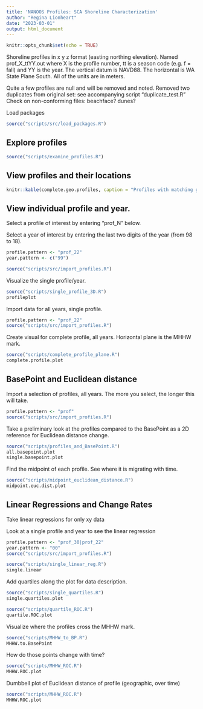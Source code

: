 ```yaml
---
title: 'NANOOS Profiles: SCA Shoreline Characterization'
author: "Regina Lionheart"
date: "2023-03-01"
output: html_document
---
```


```r
knitr::opts_chunk$set(echo = TRUE)
```

Shoreline profiles in x y z format (easting northing elevation).
Named prof_X_ttYY.out where X is the profile number, tt is a season code (e.g. f = fall) and YY is the year.
The vertical datum is NAVD88.
The horizontal is WA State Plane South. All of the units are in meters.

Quite a few profiles are null and will be removed and noted.
Removed two duplicates from original set: see accompanying script "duplicate_test.R"
Check on non-conforming files: beachface? dunes?

Load packages
```r
source("scripts/src/load_packages.R")
```

## Explore profiles
```r

source("scripts/examine_profiles.R")
```


## View profiles and their locations
```r
knitr::kable(complete.geo.profiles, caption = "Profiles with matching geographic location")
```

## View individual profile and year.
Select a profile of interest by entering "prof_N" below. 

Select a year of interest by entering the last two digits of the year (from 98 to 18).
```r
profile.pattern <- "prof_22"
year.pattern <- c("99")

source("scripts/src/import_profiles.R")
```

Visualize the single profile/year.
```r
source("scripts/single_profile_3D.R")
profileplot
```


Import data for all years, single profile.
```r
profile.pattern <- "prof_22"
source("scripts/src/import_profiles.R")
```

Create visual for complete profile, all years. Horizontal plane is the MHHW mark. 
```r
source("scripts/complete_profile_plane.R")
complete.profile.plot
```

## BasePoint and Euclidean distance

Import a selection of profiles, all years. The more you select, the longer this will take.
```r
profile.pattern <- "prof"
source("scripts/src/import_profiles.R")
```
Take a preliminary look at the profiles compared to the BasePoint as a 2D reference for Euclidean distance change. 

```r
source("scripts/profiles_and_BasePoint.R")
all.basepoint.plot
single.basepoint.plot
```
Find the midpoint of each profile. See where it is migrating with time.
```r
source("scripts/midpoint_euclidean_distance.R")
midpoint.euc.dist.plot
```


## Linear Regressions and Change Rates

Take linear regressions for only xy data

Look at a single profile and year to see the linear regression
```r
profile.pattern <- "prof_30|prof_22"
year.pattern <- "00"
source("scripts/src/import_profiles.R")
```

```r
source("scripts/single_linear_reg.R")
single.linear
```

Add quartiles along the plot for data description.
```r
source("scripts/single_quartiles.R")
single.quartiles.plot
```


```r
source("scripts/quartile_ROC.R")
quartile.ROC.plot
```

Visualize where the profiles cross the MHHW mark. 
```r
source("scripts/MHHW_to_BP.R")
MHHW.to.BasePoint
```

How do those points change with time?
```r
source("scripts/MHHW_ROC.R")
MHHW.ROC.plot
```

Dumbbell plot of Euclidean distance of profile (geographic, over time)
```r
source("scripts/MHHW_ROC.R")
MHHW.ROC.plot
```